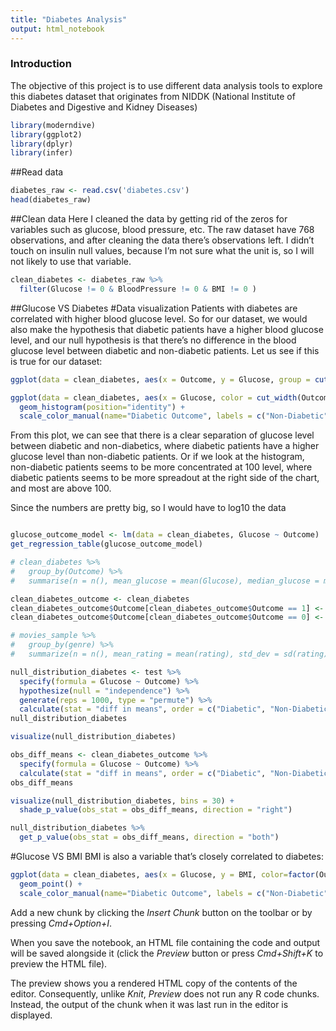 ```yaml
---
title: "Diabetes Analysis"
output: html_notebook
---
```


### Introduction
The objective of this project is to use different data analysis tools to explore this diabetes dataset that originates from NIDDK (National Institute of Diabetes and Digestive and Kidney Diseases)

```r
library(moderndive)
library(ggplot2)
library(dplyr)
library(infer)
```

##Read data
```r
diabetes_raw <- read.csv('diabetes.csv')
head(diabetes_raw)
```

##Clean data
Here I cleaned the data by getting rid of the zeros for variables such as glucose, blood pressure, etc. The raw dataset have 768 observations, and after cleaning the data there's  observations left. I didn't touch on insulin null values, because I'm not sure what the unit is, so I will not likely to use that variable.  
```r
clean_diabetes <- diabetes_raw %>% 
  filter(Glucose != 0 & BloodPressure != 0 & BMI != 0 )
```

##Glucose VS Diabetes
#Data visualization
Patients with diabetes are correlated with higher blood glucose level. So for our dataset, we would also make the hypothesis that diabetic patients have a higher blood glucose level, and our null hypothesis is that there's no difference in the blood glucose level between diabetic and non-diabetic patients. Let us see if this is true for our dataset:
```r

ggplot(data = clean_diabetes, aes(x = Outcome, y = Glucose, group = cut_width(Outcome, 1)))+ geom_boxplot()

ggplot(data = clean_diabetes, aes(x = Glucose, color = cut_width(Outcome, 1))) + 
  geom_histogram(position="identity") +
  scale_color_manual(name="Diabetic Outcome", labels = c("Non-Diabetic","Diabetic"), values=c("red","blue"))

```

From this plot, we can see that there is a clear separation of glucose level between diabetic and non-diabetics, where diabetic patients have a higher glucose level than non-diabetic patients. Or if we look at the histogram, non-diabetic patients seems to be more concentrated at 100 level, where diabetic patients seems to be more spreadout at the right side of the chart, and most are above 100. 

Since the numbers are pretty big, so I would have to log10 the data 

```r



```

```r

glucose_outcome_model <- lm(data = clean_diabetes, Glucose ~ Outcome)
get_regression_table(glucose_outcome_model)

# clean_diabetes %>% 
#   group_by(Outcome) %>% 
#   summarise(n = n(), mean_glucose = mean(Glucose), median_glucose = median(Glucose), std_dev = sd(Glucose))

clean_diabetes_outcome <- clean_diabetes
clean_diabetes_outcome$Outcome[clean_diabetes_outcome$Outcome == 1] <- "Diabetic"
clean_diabetes_outcome$Outcome[clean_diabetes_outcome$Outcome == 0] <- "Non-Diabetic"

# movies_sample %>% 
#   group_by(genre) %>% 
#   summarize(n = n(), mean_rating = mean(rating), std_dev = sd(rating))

null_distribution_diabetes <- test %>%
  specify(formula = Glucose ~ Outcome) %>%
  hypothesize(null = "independence") %>%
  generate(reps = 1000, type = "permute") %>%
  calculate(stat = "diff in means", order = c("Diabetic", "Non-Diabetic"))
null_distribution_diabetes

```

```r

visualize(null_distribution_diabetes)

obs_diff_means <- clean_diabetes_outcome %>% 
  specify(formula = Glucose ~ Outcome) %>% 
  calculate(stat = "diff in means", order = c("Diabetic", "Non-Diabetic"))
obs_diff_means

```


```r

visualize(null_distribution_diabetes, bins = 30) + 
  shade_p_value(obs_stat = obs_diff_means, direction = "right")

null_distribution_diabetes %>% 
  get_p_value(obs_stat = obs_diff_means, direction = "both")
```

#Glucose VS BMI
BMI is also a variable that's closely correlated to diabetes:
```r

ggplot(data = clean_diabetes, aes(x = Glucose, y = BMI, color=factor(Outcome))) + 
  geom_point() + 
  scale_color_manual(name="Diabetic Outcome", labels = c("Non-Diabetic","Diabetic"), values=c("red","blue"))

```


Add a new chunk by clicking the *Insert Chunk* button on the toolbar or by pressing *Cmd+Option+I*.

When you save the notebook, an HTML file containing the code and output will be saved alongside it (click the *Preview* button or press *Cmd+Shift+K* to preview the HTML file). 

The preview shows you a rendered HTML copy of the contents of the editor. Consequently, unlike *Knit*, *Preview* does not run any R code chunks. Instead, the output of the chunk when it was last run in the editor is displayed.

